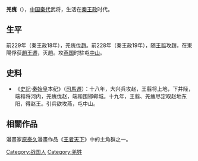 '''羌瘣'''（{{bd|？||？||catIdx=Q羌}}），[[中国|中国]][[秦代|秦代]]武将，生活在[[秦王政|秦王政]]时代。

== 生平 ==
前229年（秦王政18年），羌瘣伐[[趙国|趙]]。前228年（秦王政19年），随[[王翦|王翦]]攻趙，在東陽俘获[[趙王遷|趙王遷]]，灭趙。攻[[燕国|燕国]]时駐屯[[中山國|中山]]。

==史料==
*《[[史記|史記]]·[[秦始皇|秦始皇]]本纪》（[[司馬遷|司馬遷]]）：十八年，大兴兵攻赵，王翦将上地，下井陉，端和将河内，羌瘣伐赵，端和围邯郸城。十九年，王翦、羌瘣尽定取赵地东阳，得赵王。引兵欲攻燕，屯中山。 

==相關作品==
漫畫家[[原泰久|原泰久]]漫畫作品《[[王者天下|王者天下]]》中的主角群之一。

[[Category:战国人|Category:战国人]]
[[Category:羌姓|Category:羌姓]]